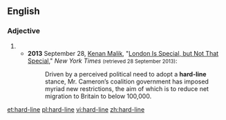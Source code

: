 ==English==

===Adjective===
{{en-adj|head=[[hard]]-[[line]]|-}}

# {{alternative spelling of|hardline|lang=en}}
#* '''2013''' September 28, [[w:Kenan Malik|Kenan Malik]], "[http://www.nytimes.com/2013/09/29/opinion/sunday/london-is-special-but-not-that-special.html?ref=opinion London Is Special, but Not That Special]," ''New York Times'' <small>(retrieved 28 September 2013)</small>:
#*: Driven by a perceived political need to adopt a '''hard-line''' stance, Mr. Cameron’s coalition government has imposed myriad new restrictions, the aim of which is to reduce net migration to Britain to below 100,000.

[[et:hard-line]]
[[pl:hard-line]]
[[vi:hard-line]]
[[zh:hard-line]]